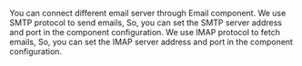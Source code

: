 You can connect different email server through Email component.
We use SMTP protocol to send emails, So, you can set the SMTP server address and port in the component configuration.
We use IMAP protocol to fetch emails, So, you can set the IMAP server address and port in the component configuration.
